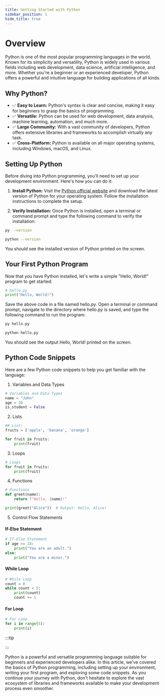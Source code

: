 ```yaml
---
title: Getting Started with Python
sidebar_position: 1
hide_title: true
---
```



# Overview

Python is one of the most popular programming languages in the world. Known for its simplicity and versatility, Python is widely used in various fields including web development, data science, artificial intelligence, and more. Whether you're a beginner or an experienced developer, Python offers a powerful and intuitive language for building applications of all kinds.

## Why Python?

- ✅ **Easy to Learn:** Python's syntax is clear and concise, making it easy for beginners to grasp the basics of programming.
- ✅ **Versatile:** Python can be used for web development, data analysis, machine learning, automation, and much more.
- ✅ **Large Community:** With a vast community of developers, Python offers extensive libraries and frameworks to accomplish virtually any task.
- ✅ **Cross-Platform:** Python is available on all major operating systems, including Windows, macOS, and Linux.

## Setting Up Python

Before diving into Python programming, you'll need to set up your development environment. Here's how you can do it:

1. **Install Python:** Visit the [Python official website](https://www.python.org/downloads/) and download the latest version of Python for your operating system. Follow the installation instructions to complete the setup.

2. **Verify Installation:** Once Python is installed, open a terminal or command prompt and type the following command to verify the installation:

<Tabs groupId="operating-systems">
  <TabItem value="win" label="Windows">
   
   ```bash
   py --version
   ```
  
  </TabItem>
  <TabItem value="unix" label="Unix">
  
  ```bash
  python --version
  ```
  
  </TabItem>
</Tabs>

You should see the installed version of Python printed on the screen.

## Your First Python Program

Now that you have Python installed, let's write a simple "Hello, World!" program to get started:

```py
# hello.py
print("Hello, World!")
```

Save the above code in a file named hello.py. Open a terminal or command prompt, navigate to the directory where hello.py is saved, and type the following command to run the program:

<Tabs groupId="operating-systems">
  <TabItem value="win" label="Windows">

  ```py
  py hello.py
  ```

  </TabItem>
  <TabItem value="unix" label="Unix">
  

```py
python hello.py
```
  
  </TabItem>
</Tabs>






You should see the output Hello, World! printed on the screen.

## Python Code Snippets

Here are a few Python code snippets to help you get familiar with the language:

1. Variables and Data Types

```py
# Variables and Data Types
name = "John"
age = 30
is_student = False
```

2. Lists

```py
## List:
fruits = ['apple', 'banana', 'orange']

for fruit in fruits:
    print(fruit)
```

3. Loops

```py
# Loops
for fruit in fruits:
    print(fruit)
```

4. Functions

```py
# Functions
def greet(name):
    return f"Hello, {name}!"

print(greet("Alice"))  # Output: Hello, Alice!
```

5. Control Flow Statements

#### If-Else Statement

```py
# If-Else Statement
if age >= 18:
    print("You are an adult.")
else:
    print("You are a minor.")
```

#### While Loop

```py
# While Loop
count = 0
while count < 5:
    print(count)
    count += 1
```

#### For Loop

```py
# For Loop
for i in range(5):
    print(i)
```

:::tip

:::


Python is a powerful and versatile programming language suitable for beginners and experienced developers alike. In this article, we've covered the basics of Python programming, including setting up your environment, writing your first program, and exploring some code snippets. As you continue your journey with Python, don't hesitate to explore the vast ecosystem of libraries and frameworks available to make your development process even smoother.

